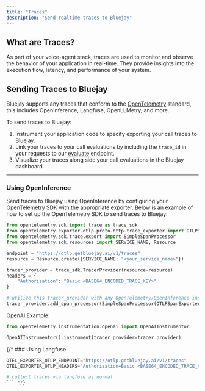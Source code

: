 ```yaml
---
title: "Traces"
description: "Send realtime traces to Bluejay"
---
```


## What are Traces?

As part of your voice-agent stack, traces are used to monitor and observe the behavior of your application in real-time. They provide insights into the execution flow, latency, and performance of your system.

## Sending Traces to Bluejay

Bluejay supports any traces that conform to the [OpenTelemetry](https://opentelemetry.io/docs/what-is-opentelemetry/) standard, this includes OpenInference, Langfuse, OpenLLMetry, and more.

To send traces to Bluejay:

1. Instrument your application code to specify exporting your call traces to Bluejay.
2. Link your traces to your call evaluations by including the `trace_id` in your requests to our [evaluate](/api-reference/endpoint/evaluate) endpoint.
3. Visualize your traces along side your call evaluations in the Bluejay dashboard.

---

### Using OpenInference

Send traces to Bluejay using OpenInference by configuring your OpenTelemetry SDK with the appropriate exporter. Below is an example of how to set up the OpenTelemetry SDK to send traces to Bluejay:

```python highlight={14-15}
from opentelemetry.sdk import trace as trace_sdk
from opentelemetry.exporter.otlp.proto.http.trace_exporter import OTLPSpanExporter
from opentelemetry.sdk.trace.export import SimpleSpanProcessor
from opentelemetry.sdk.resources import SERVICE_NAME, Resource

endpoint = "https://otlp.getbluejay.ai/v1/traces"
resource = Resource.create({SERVICE_NAME: "<your_service_name>"})

tracer_provider = trace_sdk.TracerProvider(resource=resource)
headers = {
    "Authorization": "Basic <BASE64_ENCODED_TRACE_KEY>"
}

# utilize this tracer_provider with any OpenTelemetry/OpenInference instrumentation
tracer_provider.add_span_processor(SimpleSpanProcessor(OTLPSpanExporter(endpoint, headers=headers)))
```

OpenAI Example:
```python
from opentelemetry.instrumentation.openai import OpenAIInstrumentor

OpenAIInstrumentor().instrument(tracer_provider=tracer_provider)
```

{/* ### Using Langfuse

```python
OTEL_EXPORTER_OTLP_ENDPOINT="https://otlp.getbluejay.ai/v1/traces"
OTEL_EXPORTER_OTLP_HEADERS="Authorization=Basic <BASE64_ENCODED_TRACE_KEY>"

# collect traces via langfuse as normal
``` */}